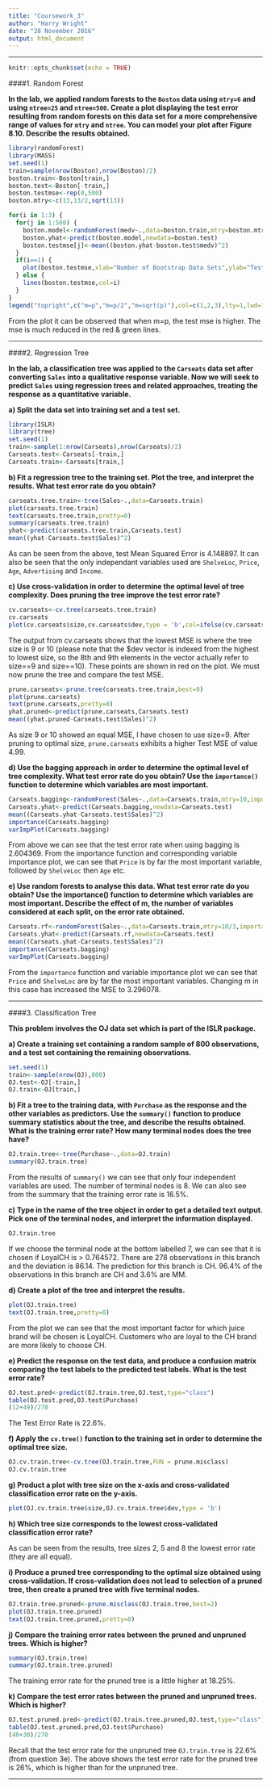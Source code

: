 ```yaml
---
title: "Coursework_3"
author: "Harry Wright"
date: "28 November 2016"
output: html_document
---
```

****

```r
knitr::opts_chunk$set(echo = TRUE)
```

####1. Random Forest

**In the lab, we applied random forests to the `Boston` data using `mtry=6` and using `ntree=25` and `ntree=500`. Create a plot displaying the test error resulting from random forests on this data set for a more comprehensive range of values for `mtry` and `ntree`. You can model your plot after Figure 8.10. Describe the results obtained.**

```r
library(randomForest)
library(MASS)
set.seed(1)
train=sample(nrow(Boston),nrow(Boston)/2)
boston.train<-Boston[train,]
boston.test<-Boston[-train,]
boston.testmse<-rep(0,500)
boston.mtry<-c(13,13/2,sqrt(13))

for(i in 1:3) {
  for(j in 1:500) {
    boston.model<-randomForest(medv~.,data=boston.train,mtry=boston.mtry[i],ntree=j,importance=TRUE)
    boston.yhat<-predict(boston.model,newdata=boston.test)
    boston.testmse[j]<-mean((boston.yhat-boston.test$medv)^2)
  }
  if(i==1) {
    plot(boston.testmse,xlab="Number of Bootstrap Data Sets",ylab="Test Error Rate",type="l",col=i,ylim=c(10,20))
  } else {
    lines(boston.testmse,col=i)
  }
}
legend("topright",c("m=p","m=p/2","m=sqrt(p)"),col=c(1,2,3),lty=1,lwd=1)
```

From the plot it can be observed that when m=p, the test mse is higher. The mse is much reduced in the red & green lines.

****

####2. Regression Tree

**In the lab, a classification tree was applied to the `Carseats` data set after converting `Sales` into a qualitative response variable. Now we will seek to predict `Sales` using regression trees and related approaches, treating the response as a quantitative variable.**

**a) Split the data set into training set and a test set.**

```r
library(ISLR)
library(tree)
set.seed(1)
train<-sample(1:nrow(Carseats),nrow(Carseats)/2)
Carseats.test<-Carseats[-train,]
Carseats.train<-Carseats[train,]
```

**b) Fit a regression tree to the training set. Plot the tree, and interpret the results. What test error rate do you obtain?**

```r
carseats.tree.train<-tree(Sales~.,data=Carseats.train)
plot(carseats.tree.train)
text(carseats.tree.train,pretty=0)
summary(carseats.tree.train)
yhat<-predict(carseats.tree.train,Carseats.test)
mean((yhat-Carseats.test$Sales)^2)
```

As can be seen from the above, test Mean Squared Error is 4.148897. It can also be seen that the only independant variables used are `ShelveLoc`, `Price`, `Age`, `Advertising` and `Income`.

**c) Use cross-validation in order to determine the optimal level of tree complexity. Does pruning the tree improve the test error rate?**

```r
cv.carseats<-cv.tree(carseats.tree.train)
cv.carseats
plot(cv.carseats$size,cv.carseats$dev,type = 'b',col=ifelse(cv.carseats$size==9|cv.carseats$size==10,"red","black"))
```

The output from cv.carseats shows that the lowest MSE is where the tree size is 9 or 10 (please note that the $dev vector is indexed from the highest to lowest size, so the 8th and 9th elements in the vector actually refer to size==9 and size==10). These points are shown in red on the plot. We must now prune the tree and compare the test MSE.

```r
prune.carseats<-prune.tree(carseats.tree.train,best=9)
plot(prune.carseats)
text(prune.carseats,pretty=0)
yhat.pruned<-predict(prune.carseats,Carseats.test)
mean((yhat.pruned-Carseats.test$Sales)^2)
```

As size 9 or 10 showed an equal MSE, I have chosen to use size=9. After pruning to optimal size, `prune.carseats` exhibits a higher Test MSE of value 4.99.

**d) Use the bagging approach in order to determine the optimal level of tree complexity. What test error rate do you obtain? Use the `importance()` function to determine which variables are most important.**

```r
Carseats.bagging<-randomForest(Sales~.,data=Carseats.train,mtry=10,importance=TRUE)
Carseats.yhat<-predict(Carseats.bagging,newdata=Carseats.test)
mean((Carseats.yhat-Carseats.test$Sales)^2)
importance(Carseats.bagging)
varImpPlot(Carseats.bagging)
```

From above we can see that the test error rate when using bagging is 2.604369.
From the importance function and corresponding variable importance plot, we can see that `Price` is by far the most important variable, followed by `ShelveLoc` then `Age` etc.

**e) Use random forests to analyse this data. What test error rate do you obtain? Use the importance() function to determine which variables are most important. Describe the effect of m, the number of variables considered at each split, on the error rate obtained.**

```r
Carseats.rf<-randomForest(Sales~.,data=Carseats.train,mtry=10/3,importance=TRUE)
Carseats.yhat<-predict(Carseats.rf,newdata=Carseats.test)
mean((Carseats.yhat-Carseats.test$Sales)^2)
importance(Carseats.bagging)
varImpPlot(Carseats.bagging)
```

From the `importance` function and variable importance plot we can see that `Price` and `ShelveLoc` are by far the most important variables.
Changing m in this case has increased the MSE to 3.296078.

****

####3. Classification Tree

**This problem involves the OJ data set which is part of the ISLR package.**

**a) Create a training set containing a random sample of 800 observations, and a test set containing the remaining observations.**

```r
set.seed(1)
train<-sample(nrow(OJ),800)
OJ.test<-OJ[-train,]
OJ.train<-OJ[train,]
```

**b) Fit a tree to the training data, with `Purchase` as the response and the other variables as predictors. Use the `summary()` function to produce summary statistics about the tree, and describe the results obtained. What is the training error rate? How many terminal nodes does the tree have?**

```r
OJ.train.tree<-tree(Purchase~.,data=OJ.train)
summary(OJ.train.tree)
```

From the results of `summary()` we can see that only four independent variables are used. The number of terminal nodes is 8. We can also see from the summary that the training error rate is 16.5%.

**c) Type in the name of the tree object in order to get a detailed text output. Pick one of the terminal nodes, and interpret the information displayed.**

```r
OJ.train.tree
```

If we choose the terminal node at the bottom labelled 7, we can see that it is chosen if LoyalCH is > 0.764572. There are 278 observations in this branch and the deviation is 86.14. The prediction for this branch is CH. 96.4% of the observations in this branch are CH and 3.6% are MM.

**d) Create a plot of the tree and interpret the results.**

```r
plot(OJ.train.tree)
text(OJ.train.tree,pretty=0)
```

From the plot we can see that the most important factor for which juice brand will be chosen is LoyalCH. Customers who are loyal to the CH brand are more likely to choose CH.

**e) Predict the response on the test data, and produce a confusion matrix comparing the test labels to the predicted test labels. What is the test error rate?**

```r
OJ.test.pred<-predict(OJ.train.tree,OJ.test,type="class")
table(OJ.test.pred,OJ.test$Purchase)
(12+49)/270
```

The Test Error Rate is 22.6%.

**f) Apply the `cv.tree()` function to the training set in order to determine the optimal tree size.**

```r
OJ.cv.train.tree<-cv.tree(OJ.train.tree,FUN = prune.misclass)
OJ.cv.train.tree
```

**g) Product a plot with tree size on the x-axis and cross-validated classification error rate on the y-axis.**

```r
plot(OJ.cv.train.tree$size,OJ.cv.train.tree$dev,type = 'b')
```

**h) Which tree size corresponds to the lowest cross-validated classification error rate?**

As can be seen from the results, tree sizes 2, 5 and 8 the lowest error rate (they are all equal).

**i) Produce a pruned tree corresponding to the optimal size obtained using cross-validation. If cross-validation does not lead to selection of a pruned tree, then create a pruned tree with five terminal nodes.**

```r
OJ.train.tree.pruned<-prune.misclass(OJ.train.tree,best=2)
plot(OJ.train.tree.pruned)
text(OJ.train.tree.pruned,pretty=0)
```

**j) Compare the training error rates between the pruned and unpruned trees. Which is higher?**

```r
summary(OJ.train.tree)
summary(OJ.train.tree.pruned)
```

The training error rate for the pruned tree is a little higher at 18.25%.

**k) Compare the test error rates between the pruned and unpruned trees. Which is higher?**

```r
OJ.test.pruned.pred<-predict(OJ.train.tree.pruned,OJ.test,type="class")
table(OJ.test.pruned.pred,OJ.test$Purchase)
(40+30)/270
```

Recall that the test error rate for the unpruned tree `OJ.train.tree` is 22.6% (from question 3e). The above shows the test error rate for the pruned tree is 26%, which is higher than for the unpruned tree.

****
